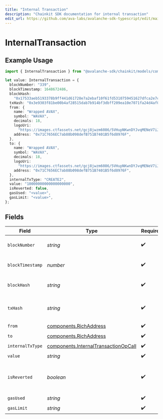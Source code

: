 ```yaml
---
title: "Internal Transaction"
description: "Chainkit SDK documentation for internal transaction"
edit_url: https://github.com/ava-labs/avalanche-sdk-typescript/edit/main/chainkit/docs/models/components/internaltransaction.md
---
```


# InternalTransaction

## Example Usage

```typescript
import { InternalTransaction } from "@avalanche-sdk/chainkit/models/components";

let value: InternalTransaction = {
  blockNumber: "339",
  blockTimestamp: 1648672486,
  blockHash:
    "0x17533aeb5193378b9ff441d61728e7a2ebaf10f61fd5310759451627dfca2e7c",
  txHash: "0x3e9303f81be00b4af28515dab7b914bf3dbff209ea10e7071fa24d4af0a112d4",
  from: {
    name: "Wrapped AVAX",
    symbol: "WAVAX",
    decimals: 18,
    logoUri:
      "https://images.ctfassets.net/gcj8jwzm6086/5VHupNKwnDYJvqMENeV7iJ/fdd6326b7a82c8388e4ee9d4be7062d4/avalanche-avax-logo.svg",
    address: "0x71C7656EC7ab88b098defB751B7401B5f6d8976F",
  },
  to: {
    name: "Wrapped AVAX",
    symbol: "WAVAX",
    decimals: 18,
    logoUri:
      "https://images.ctfassets.net/gcj8jwzm6086/5VHupNKwnDYJvqMENeV7iJ/fdd6326b7a82c8388e4ee9d4be7062d4/avalanche-avax-logo.svg",
    address: "0x71C7656EC7ab88b098defB751B7401B5f6d8976F",
  },
  internalTxType: "CREATE2",
  value: "10000000000000000000",
  isReverted: false,
  gasUsed: "<value>",
  gasLimit: "<value>",
};
```

## Fields

| Field                                                                                        | Type                                                                                         | Required                                                                                     | Description                                                                                  | Example                                                                                      |
| -------------------------------------------------------------------------------------------- | -------------------------------------------------------------------------------------------- | -------------------------------------------------------------------------------------------- | -------------------------------------------------------------------------------------------- | -------------------------------------------------------------------------------------------- |
| `blockNumber`                                                                                | *string*                                                                                     | :heavy_check_mark:                                                                           | The block number on the chain.                                                               | 339                                                                                          |
| `blockTimestamp`                                                                             | *number*                                                                                     | :heavy_check_mark:                                                                           | The block finality timestamp.                                                                | 1648672486                                                                                   |
| `blockHash`                                                                                  | *string*                                                                                     | :heavy_check_mark:                                                                           | The block hash identifier.                                                                   | 0x17533aeb5193378b9ff441d61728e7a2ebaf10f61fd5310759451627dfca2e7c                           |
| `txHash`                                                                                     | *string*                                                                                     | :heavy_check_mark:                                                                           | The transaction hash identifier.                                                             | 0x3e9303f81be00b4af28515dab7b914bf3dbff209ea10e7071fa24d4af0a112d4                           |
| `from`                                                                                       | [components.RichAddress](https://github.com/ava-labs/avalanche-sdk-typescript/blob/main/chainkit/models/components/richaddress.md)                             | :heavy_check_mark:                                                                           | N/A                                                                                          |                                                                                              |
| `to`                                                                                         | [components.RichAddress](https://github.com/ava-labs/avalanche-sdk-typescript/blob/main/chainkit/models/components/richaddress.md)                             | :heavy_check_mark:                                                                           | N/A                                                                                          |                                                                                              |
| `internalTxType`                                                                             | [components.InternalTransactionOpCall](https://github.com/ava-labs/avalanche-sdk-typescript/blob/main/chainkit/models/components/internaltransactionopcall.md) | :heavy_check_mark:                                                                           | N/A                                                                                          |                                                                                              |
| `value`                                                                                      | *string*                                                                                     | :heavy_check_mark:                                                                           | N/A                                                                                          | 10000000000000000000                                                                         |
| `isReverted`                                                                                 | *boolean*                                                                                    | :heavy_check_mark:                                                                           | True if the internal transaction was reverted.                                               |                                                                                              |
| `gasUsed`                                                                                    | *string*                                                                                     | :heavy_check_mark:                                                                           | N/A                                                                                          |                                                                                              |
| `gasLimit`                                                                                   | *string*                                                                                     | :heavy_check_mark:                                                                           | N/A                                                                                          |                                                                                              |
